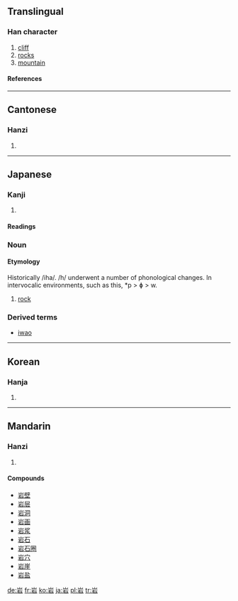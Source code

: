 {{see|巖}}
==Translingual==

===Han character===
{{Han char|rn=46|rad=山|as=05|sn=8|four=2260<sub>1</sub>|canj=山一口 (UMR)}}
# [[cliff]]
# [[rock]]s
# [[mountain]]

====References====
{{Han ref|kx=0309.190|dkj=07985|dj=0609.130|hdz=10766.070|uh=5CA9|ud=23721|bh=A9A5|bd=43429}}

----
==Cantonese==

===Hanzi===
{{yue-hanzi|jyut=|y=ngaam4}}
# {{defn|Cantonese}}

----
==Japanese==

===Kanji===
{{ja-kanji|grade=2|rs=山05}}
# {{defn|Japanese}} 

====Readings====
{{ja-readings|on=[[がん]] (gan)|kun=[[いわ]] (iwa)|hhira=[[いは]]}}

===Noun===
{{ja-noun|k|count=|hira=いわ|kata=|rom=iwa|kanji=|kyu=|shin=|hidx=}}

====Etymology====

Historically /iha/. /h/ underwent a number of phonological changes. In intervocalic environments, such as this, *p > ɸ > w.

# [[rock]]

===Derived terms===

*[[巌|iwao]]

----

==Korean==

===Hanja===
{{ko-hanja|hangeul=암|rv=am|mr=am}}
# {{defn|Korean}}

----
==Mandarin==

===Hanzi===
{{cmn-hanzi|pin=[[lǐng]] ([[ling3]]), [[yán]] ([[yan2]])|wg=ling<sup>3</sup>, yen<sup>2</sup>}}
# {{defn|Mandarin}}

====Compounds====
*[[岩壁]]
*[[岩层]]
*[[岩洞]]
*[[岩画]]
*[[岩浆]]
*[[岩石]]
*[[岩石圈]]
*[[岩穴]]
*[[岩崖]]
*[[岩盐]]

[[de:岩]]
[[fr:岩]]
[[ko:岩]]
[[ja:岩]]
[[pl:岩]]
[[tr:岩]]